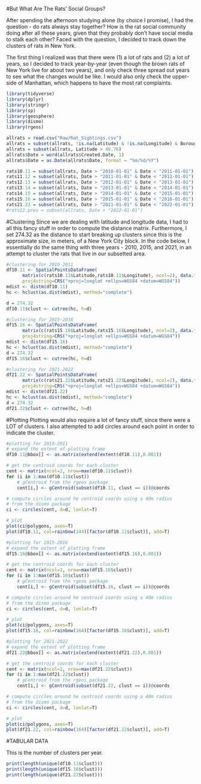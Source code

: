
#But What Are The Rats' Social Groups?

After spending the afternoon studying alone (by choice I promise), I had the question - do rats always stay together? How is the rat social community doing after all these years, given that they probably don't have social media to stalk each other? Faced with the question, I decided to track down the clusters of rats in New York.

The first thing I realized was that there were (1) a lot of rats and (2) a lot of years, so I decided to track year-by-year (even though the brown rats of New York live for about two years), and only check three spread out years to see what the changes would be like. I would also only check the upper-side of Manhattan, which happens to have the most rat complaints.
```r
library(tidyverse)
library(dplyr)
library(stringr)
library(sp)
library(geosphere)
library(dismo)
library(rgeos)

allrats = read.csv("Raw/Rat_Sightings.csv")
allrats = subset(allrats, !is.na(Latitude) & !is.na(Longitude) & Borough == "MANHATTAN")
allrats = subset(allrats, Latitude > 40.76)
allrats$Date = word(allrats$Created.Date, 1)
allrats$Date = as.Date(allrats$Date, format = "%m/%d/%Y")
```
```r
rats10.11 = subset(allrats, Date > "2010-01-01" & Date < "2011-01-01")
rats11.12 = subset(allrats, Date > "2011-01-01" & Date < "2012-01-01")
rats12.13 = subset(allrats, Date > "2012-01-01" & Date < "2013-01-01")
rats13.14 = subset(allrats, Date > "2013-01-01" & Date < "2014-01-01")
rats14.15 = subset(allrats, Date > "2014-01-01" & Date < "2015-01-01")
rats15.16 = subset(allrats, Date > "2015-01-01" & Date < "2016-01-01")
rats21.22 = subset(allrats, Date > "2021-01-01" & Date < "2022-01-01")
#rats22.pres = subset(allrats, Date > "2022-01-01")
```

#Clustering
Since we are dealing with latitude and longitude data, I had to all this fancy stuff in order to compute the distance matrix. Furthermore, I set 274.32 as the distance to start breaking up clusters since this is the approximate size, in meters, of a New York City block. In the code below, I essentially do the same thing with three years - 2010, 2015, and 2021, in an attempt to cluster the rats that live in our subsetted area.
```r
#clustering for 2010-2011
df10.11 <- SpatialPointsDataFrame(
      matrix(c(rats10.11$Latitude,rats10.11$Longitude), ncol=2), data.frame(ID=seq(1:length(rats10.11$Latitude))),
      proj4string=CRS("+proj=longlat +ellps=WGS84 +datum=WGS84"))
mdist <- distm(df10.11)
hc <- hclust(as.dist(mdist), method="complete")
```
```r
d = 274.32
df10.11$clust <- cutree(hc, h=d)
```

```r
#clustering for 2015-2016
df15.16 <- SpatialPointsDataFrame(
      matrix(c(rats15.16$Latitude,rats15.16$Longitude), ncol=2), data.frame(ID=seq(1:length(rats15.16$Latitude))),
      proj4string=CRS("+proj=longlat +ellps=WGS84 +datum=WGS84"))
mdist <- distm(df15.16)
hc <- hclust(as.dist(mdist), method="complete")
d = 274.32
df15.16$clust <- cutree(hc, h=d)
```

```r
#clustering for 2021-2022
df21.22 <- SpatialPointsDataFrame(
      matrix(c(rats21.22$Latitude,rats21.22$Longitude), ncol=2), data.frame(ID=seq(1:length(rats21.22$Latitude))),
      proj4string=CRS("+proj=longlat +ellps=WGS84 +datum=WGS84"))
mdist <- distm(df21.22)
hc <- hclust(as.dist(mdist), method="complete")
d = 274.32
df21.22$clust <- cutree(hc, h=d)
```

#Plotting
Plotting would also require a lot of fancy stuff, since there were a LOT of clusters. I also attempted to add circles around each point in order to indicate the cluster.
```r
#plotting for 2010-2011
# expand the extent of plotting frame
df10.11@bbox[] <- as.matrix(extend(extent(df10.11),0.001))

# get the centroid coords for each cluster
cent <- matrix(ncol=2, nrow=max(df10.11$clust))
for (i in 1:max(df10.11$clust))
    # gCentroid from the rgeos package
    cent[i,] <- gCentroid(subset(df10.11, clust == i))@coords

# compute circles around he centroid coords using a 40m radius
# from the dismo package
ci <- circles(cent, d=d, lonlat=T)

# plot
plot(ci@polygons, axes=T)
plot(df10.11, col=rainbow(144)[factor(df10.11$clust)], add=T)
```

```r
#plotting for 2015-2016
# expand the extent of plotting frame
df15.16@bbox[] <- as.matrix(extend(extent(df15.16),0.001))

# get the centroid coords for each cluster
cent <- matrix(ncol=2, nrow=max(df15.16$clust))
for (i in 1:max(df15.16$clust))
    # gCentroid from the rgeos package
    cent[i,] <- gCentroid(subset(df15.16, clust == i))@coords

# compute circles around he centroid coords using a 40m radius
# from the dismo package
ci <- circles(cent, d=d, lonlat=T)

# plot
plot(ci@polygons, axes=T)
plot(df15.16, col=rainbow(164)[factor(df15.16$clust)], add=T)
```
```r
#plotting for 2021-2022
# expand the extent of plotting frame
df21.22@bbox[] <- as.matrix(extend(extent(df21.22),0.001))

# get the centroid coords for each cluster
cent <- matrix(ncol=2, nrow=max(df21.22$clust))
for (i in 1:max(df21.22$clust))
    # gCentroid from the rgeos package
    cent[i,] <- gCentroid(subset(df21.22, clust == i))@coords

# compute circles around he centroid coords using a 40m radius
# from the dismo package
ci <- circles(cent, d=d, lonlat=T)

# plot
plot(ci@polygons, axes=T)
plot(df21.22, col=rainbow(164)[factor(df21.22$clust)], add=T)
```

#TABULAR DATA

This is the number of clusters per year.
```r
print(length(unique(df10.11$clust)))
print(length(unique(df15.16$clust)))
print(length(unique(df21.22$clust)))
```